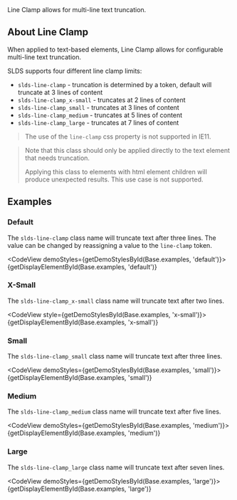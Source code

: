 
<div className="doc lead">
  Line Clamp allows for multi-line text truncation.
</div>

## About Line Clamp

When applied to text-based elements, Line Clamp allows for configurable multi-line text truncation.

SLDS supports four different line clamp limits:

- `slds-line-clamp` - truncation is determined by a token, default will truncate at 3 lines of content
- `slds-line-clamp_x-small` - truncates at 2 lines of content
- `slds-line-clamp_small` - truncates at 3 lines of content
- `slds-line-clamp_medium` - truncates at 5 lines of content
- `slds-line-clamp_large` - truncates at 7 lines of content

<Blockquote type="warning" header="IE11 Not Supported">
  The use of the <code>line-clamp</code> css property is not supported in IE11.
</Blockquote>

<Blockquote type="warning" header="Not Supported on Container Elements">
  <p>Note that this class should only be applied directly to the text element that needs truncation.</p>

  <p>Applying this class to elements with html element children will produce unexpected results. This use case is not supported.</p>
</Blockquote>

## Examples

### Default

The `slds-line-clamp` class name will truncate text after three lines. The value can be changed by reassigning a value to the `line-clamp` token.

<CodeView demoStyles={getDemoStylesById(Base.examples, 'default')}>
  {getDisplayElementById(Base.examples, 'default')}
</CodeView>

### X-Small

The `slds-line-clamp_x-small` class name will truncate text after two lines.

<CodeView style={getDemoStylesById(Base.examples, 'x-small')}>
  {getDisplayElementById(Base.examples, 'x-small')}
</CodeView>

### Small

The `slds-line-clamp_small` class name will truncate text after three lines.

<CodeView demoStyles={getDemoStylesById(Base.examples, 'small')}>
  {getDisplayElementById(Base.examples, 'small')}
</CodeView>

### Medium

The `slds-line-clamp_medium` class name will truncate text after five lines.

<CodeView demoStyles={getDemoStylesById(Base.examples, 'medium')}>
  {getDisplayElementById(Base.examples, 'medium')}
</CodeView>

### Large

The `slds-line-clamp_large` class name will truncate text after seven lines.

<CodeView demoStyles={getDemoStylesById(Base.examples, 'large')}>
  {getDisplayElementById(Base.examples, 'large')}
</CodeView>
